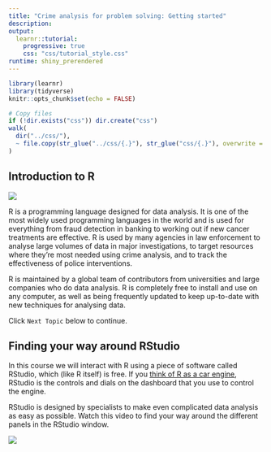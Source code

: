 ```yaml
---
title: "Crime analysis for problem solving: Getting started"
description: 
output: 
  learnr::tutorial:
    progressive: true
    css: "css/tutorial_style.css"
runtime: shiny_prerendered
---
```


```r
library(learnr)
library(tidyverse)
knitr::opts_chunk$set(echo = FALSE)

# Copy files
if (!dir.exists("css")) dir.create("css")
walk(
  dir("../css/"), 
  ~ file.copy(str_glue("../css/{.}"), str_glue("css/{.}"), overwrite = TRUE)
)
```


## Introduction to R

<img src="images/r-logo.png" class="right-side-image">

R is a programming language designed for data analysis. It is one of the most widely used programming languages in the world and is used for everything from fraud detection in banking to working out if new cancer treatments are effective. R is used by many agencies in law enforcement to analyse large volumes of data in major investigations, to target resources where they're most needed using crime analysis, and to track the effectiveness of police interventions.

R is maintained by a global team of contributors from universities and large companies who do data analysis. R is completely free to install and use on any computer, as well as being frequently updated to keep up-to-date with new techniques for analysing data.

Click `Next Topic` below to continue.



## Finding your way around RStudio

In this course we will interact with R using a piece of software called RStudio, which (like R itself) is free. If you [think of R as a car engine](https://moderndive.netlify.app/1-getting-started.html#r-rstudio), RStudio is the controls and dials on the dashboard that you use to control the engine. 

RStudio is designed by specialists to make even complicated data analysis as easy as possible. Watch this video to find your way around the different panels in the RStudio window.

![](https://youtu.be/6bonySXb2_g)


